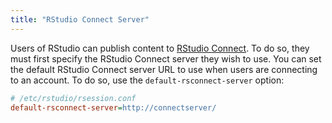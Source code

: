 ```yaml
---
title: "RStudio Connect Server"
---
```


Users of RStudio can publish content to [RStudio Connect](https://www.rstudio.com/products/connect/). To do so, they must first specify the RStudio Connect server they wish to use. You can set the default RStudio Connect server URL to use when users are connecting to an account. To do so, use the `default-rsconnect-server` option:

```ini
# /etc/rstudio/rsession.conf
default-rsconnect-server=http://connectserver/
```

